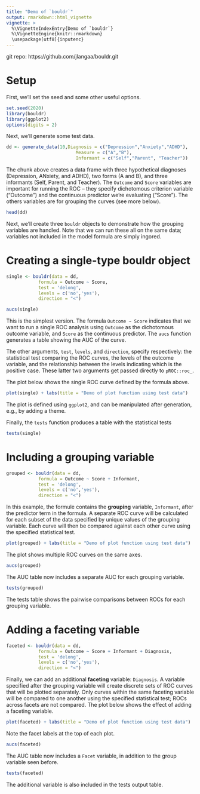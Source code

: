 ```yaml
---
title: "Demo of `bouldr`"
output: rmarkdown::html_vignette
vignette: >
  %\VignetteIndexEntry{Demo of `bouldr`}
  %\VignetteEngine{knitr::rmarkdown}
  \usepackage[utf8]{inputenc}
---
```

git repo: https://github.com/jlangaa/bouldr.git

# Setup

First, we'll set the seed and some other useful options.

```r
set.seed(2020)
library(bouldr)
library(ggplot2)
options(digits = 2)
```

Next, we'll generate some test data. 

```r
dd <- generate_data(10,Diagnosis = c("Depression","Anxiety","ADHD"),
                          Measure = c("A","B"),
                          Informant = c("Self","Parent", "Teacher"))

```

The chunk above creates a data frame with three hypothetical diagnoses (Depression, ANxiety, and ADHD), two forms (A and B), and three informants (Self, Parent, and Teacher). The `Outcome` and `Score` variables are important for running the ROC -- they specify dichotomous criterion variable ("Outcome") and the continuous predictor we're evaluating ("Score"). The others variables are for grouping the curves (see more below).

```r
head(dd)
```


Next, we'll create three `bouldr` objects to demonstrate how the grouping variables are handled. Note that we can run these all on the same data; variables not included in the model formula are simply ingored.

# Creating a single-type bouldr object

```r
single <- bouldr(data = dd,
            formula = Outcome ~ Score,
            test = 'delong',
            levels = c('no','yes'),
            direction = "<")

aucs(single)
```

This is the simplest version. The formula `Outcome ~ Score` indicates that we want to run a single ROC analysis using `Outcome` as the dichotomous outcome variable, and `Score` as the continuous predictor. The `aucs` function generates a table showing the AUC of the curve.

The other arguments, `test`, `levels`, and `direction`, specify respectively: the statistical test comparing the ROC curves, the levels of the outcome variable, and the relationship between the levels indicating which is the positive case. These latter two arguments get passed directly to `pROC::roc_`.

The plot below shows the single ROC curve defined by the formula above.

```r
plot(single) + labs(title = "Demo of plot function using test data")
```

The plot is defined using `ggplot2`, and can be manipulated after generation, e.g., by adding a theme.

Finally, the `tests` function produces a table with the statistical tests

```r
tests(single)
```

# Including a grouping variable

```r
grouped <- bouldr(data = dd,
            formula = Outcome ~ Score + Informant,
            test = 'delong',
            levels = c('no','yes'),
            direction = "<")
```

In this example, the formule contains the **grouping** variable, `Informant`, after the predictor term in the formula. A separate ROC curve will be calculated for each subset of the data specified by unique values of the grouping variable. Each curve will then be compared against each other curve using the specified statistical test.

```r
plot(grouped) + labs(title = "Demo of plot function using test data")
```

The plot shows multiple ROC curves on the same axes.

```r
aucs(grouped)
```

The AUC table now includes a separate AUC for each grouping variable.

```r
tests(grouped)
```

The tests table shows the pairwise comparisons between ROCs for each grouping variable.

# Adding a faceting variable

```r
faceted <- bouldr(data = dd,
            formula = Outcome ~ Score + Informant + Diagnosis,
            test = 'delong',
            levels = c('no','yes'),
            direction = "<")
```

Finally, we can add an additional **faceting** variable: `Diagnosis`. A variable specified after the grouping variable will create discrete sets of ROC curves that will be plotted separately. Only curves within the same faceting variable will be compared to one another using the specified statistical test; ROCs across facets are not compared. The plot below shows the effect of adding a faceting variable.


```r
plot(faceted) + labs(title = "Demo of plot function using test data")
```

Note the facet labels at the top of each plot.

```r
aucs(faceted)
```

The AUC table now includes a `Facet` variable, in addition to the group variable seen before.

```r
tests(faceted)
```

The additional variable is also included in the tests output table.
